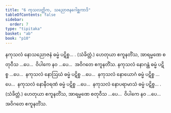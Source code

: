 ```yaml
---
title: "6 ကုသလတ္တိက, သညောဇနဂေါစ္ဆကာဒိ"
tableOfContents: false
sidebar:
  order: 7
type: "tipitaka"
basket: "ab"
book: "p10"
---
```



<DynamicBreadcrumb />

<Division number="29" book="p10" e="ch" v="40" p="128">

<Paragraph number="67" book="p10">
နကုသလံ နောသညောဇနံ ဓမ္မံ ပဋိစ္စ… . (သံခိတ္တံ.)
</Paragraph>

<Paragraph number="68" book="p10">
ဟေတုယာ ဧကူနတိံသ, အာရမ္မဏေ စတုဝီသ …ပေ…  ဝိပါကေ နဝ …ပေ…  အဝိဂတေ ဧကူနတိံသ.
</Paragraph>

</Division>
<Division number="30" book="p10" e="ch" v="40" p="128">

<Paragraph number="69" book="p10">
နကုသလံ နောဂန္ထံ ဓမ္မံ ပဋိစ္စ …ပေ…  နကုသလံ နောဩဃံ ဓမ္မံ ပဋိစ္စ …ပေ…  နကုသလံ နောယောဂံ ဓမ္မံ ပဋိစ္စ …ပေ…  နကုသလံ နောနီဝရဏံ ဓမ္မံ ပဋိစ္စ …ပေ…  နကုသလံ နောပရာမာသံ ဓမ္မံ ပဋိစ္စ… . (သံခိတ္တံ.)
</Paragraph>

<Paragraph number="70" book="p10">
ဟေတုယာ ဧကူနတိံသ, အာရမ္မဏေ စတုဝီသ …ပေ…  ဝိပါကေ နဝ …ပေ…  အဝိဂတေ ဧကူနတိံသ.
</Paragraph>
</Division>